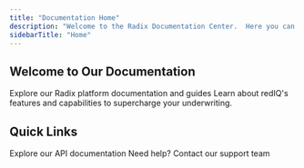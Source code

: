 ```yaml
---
title: "Documentation Home"
description: "Welcome to the Radix Documentation Center.  Here you can find detailed documentation on how to use all of our products including Radix, RealRents and redIQ."
sidebarTitle: "Home"
---
```


## Welcome to Our Documentation

<CardGroup cols={2}>
  <Card title="Radix Documentation" icon="map" iconType="duotone" href="/radix">
    Explore our Radix platform documentation and guides
  </Card>
  <Card title="redIQ Documentation" icon="calculator" iconType="duotone" color="#eb0c0c" href="/rediq">
    Learn about redIQ's features and capabilities to supercharge your underwriting.
  </Card>
</CardGroup>

## Quick Links

<CardGroup cols={3}>
  <Card title="API Reference" icon="code" href="radix//api">
    Explore our API documentation
  </Card>
  <Card title="Support" icon="life-ring" href="mailto:support@radix.com">
    Need help? Contact our support team
  </Card>
</CardGroup>